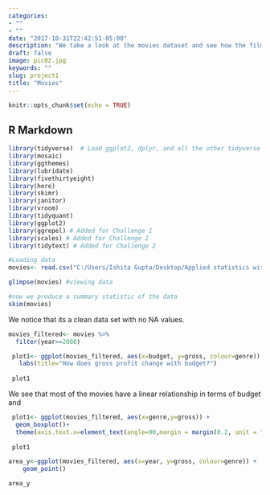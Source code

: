 ```yaml
---
categories:
- ""
- ""
date: "2017-10-31T22:42:51-05:00"
description: "We take a look at the movies dataset and see how the film industry has changed over time."
draft: false
image: pic02.jpg
keywords: ""
slug: project1
title: "Movies"
---
```


```r
knitr::opts_chunk$set(echo = TRUE)
```

## R Markdown

```r
library(tidyverse)  # Load ggplot2, dplyr, and all the other tidyverse packages
library(mosaic)
library(ggthemes)
library(lubridate)
library(fivethirtyeight)
library(here)
library(skimr)
library(janitor)
library(vroom)
library(tidyquant)
library(ggplot2)
library(ggrepel) # Added for Challenge 1
library(scales) # Added for Challenge 2
library(tidytext) # Added for Challenge 2
```

```r
#Loading data
movies<- read.csv("C:/Users/Ishita Gupta/Desktop/Applied statistics with R/applied-statistics/session2-workshop1/data/movies.csv")

glimpse(movies) #viewing data
```
```r
#now we produce a summary statistic of the data
skim(movies)
```
We notice that its a clean data set with no NA values. 

```r

movies_filtered<- movies %>%
  filter(year>=2000) 

 plot1<- ggplot(movies_filtered, aes(x=budget, y=gross, colour=genre)) + geom_point()+
   labs(title="How does gross profit change with budget?")
 
 plot1
```

We see that most of the movies have a linear relationship in terms of budget and 

```r

 plot1<- ggplot(movies_filtered, aes(x=genre,y=gross)) + 
  geom_boxplot()+
  theme(axis.text.x=element_text(angle=90,margin = margin(0.2, unit = "cm"),vjust =1))
 
 plot1
```


```r
area_y<-ggplot(movies_filtered, aes(x=year, y=gross, colour=genre)) + 
    geom_point()

area_y
```